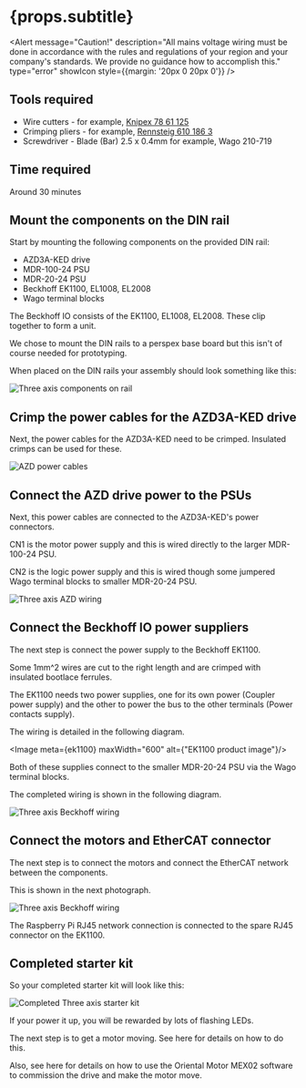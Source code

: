 
# {props.subtitle}
<Alert message="Caution!" description="All mains voltage wiring must be done in accordance with the rules and regulations of your region and your company's standards. We provide no guidance how to accomplish this." type="error" showIcon style={{margin: '20px 0 20px 0'}} />

## Tools required  <ToolOutlined/>

* Wire cutters - for example, <a href="https://www.knipex.com/en-uk/products/electronics-pliers/electronic-super-knips/electronic-super-knips/7861125">Knipex 78 61 125</a>
* Crimping pliers - for example, <a href="https://www.rennsteig.com/en/products/crimping/198-ferrule-crimping-tool-pew-8-184-8-185-8-186"> Rennsteig 610 186 3</a>
* Screwdriver - Blade (Bar) 2.5 x 0.4mm for example, Wago 210-719

## Time required <ClockCircleOutlined/>
Around 30 minutes


## Mount the components on the DIN rail
Start by mounting the following components on the provided DIN rail:
* AZD3A-KED drive
* MDR-100-24 PSU
* MDR-20-24 PSU
* Beckhoff EK1100, EL1008, EL2008
* Wago terminal blocks

The Beckhoff IO consists of the EK1100, EL1008, EL2008. These clip together to form a unit.


We chose to mount the DIN rails to a perspex base board but this isn't of course needed for prototyping.

When placed on the DIN rails your assembly should look something like this:


<Image meta={three_axis_components_on_rail} alt="Three axis components on rail"/>

## Crimp the power cables for the AZD3A-KED drive

Next, the power cables for the AZD3A-KED need to be crimped. Insulated crimps can be used for these.


<Image meta={three_axis_azd_power_cables} alt="AZD power cables" maxWidth={400}/>

## Connect the AZD drive power to the PSUs

Next, this power cables are connected to the AZD3A-KED's power connectors.

CN1 is the motor power supply and this is wired directly to the larger MDR-100-24 PSU.

CN2 is the logic power supply and this is wired though some jumpered Wago terminal blocks to smaller MDR-20-24 PSU.


<Image meta={three_axis_azd_wiring} alt="Three axis AZD wiring"/>

## Connect the Beckhoff IO power suppliers

The next step is connect the power supply to the Beckhoff EK1100.

Some 1mm^2 wires are cut to the right length and are crimped with insulated bootlace ferrules.

The EK1100 needs two power supplies, one for its own power (Coupler power supply) and the other to power the bus to the other terminals (Power contacts supply).

The wiring is detailed in the following diagram.


<Image meta={ek1100} maxWidth="600" alt={"EK1100 product image"}/>

Both of these supplies connect to the smaller MDR-20-24 PSU via the Wago terminal blocks.

The completed wiring is shown in the following diagram.


<Image meta={three_axis_beckhoff_wiring} alt="Three axis Beckhoff wiring"/>

## Connect the motors and EtherCAT connector

The next step is to connect the motors and connect the EtherCAT network between the components.

This is shown in the next photograph.


<Image meta={three_axis_motors_and_ethercat} alt="Three axis Beckhoff wiring"/>

The Raspberry Pi RJ45 network connection is connected to the spare RJ45 connector on the EK1100.

## Completed starter kit

So your completed starter kit will look like this:


<Image meta={photo_three_axis_start_kit_assembled} alt="Completed Three axis starter kit"/>

If your power it up, you will be rewarded by lots of flashing LEDs.

The next step is to get a motor moving. See <Link to="/get-started/motion"> here</Link> for details on how to do this.

Also, see <Link to="/docs/gbem/drive_support/om_azd3a_ked"> here</Link> for details on how to use the Oriental Motor MEX02 software to commission the drive and make the motor move.





